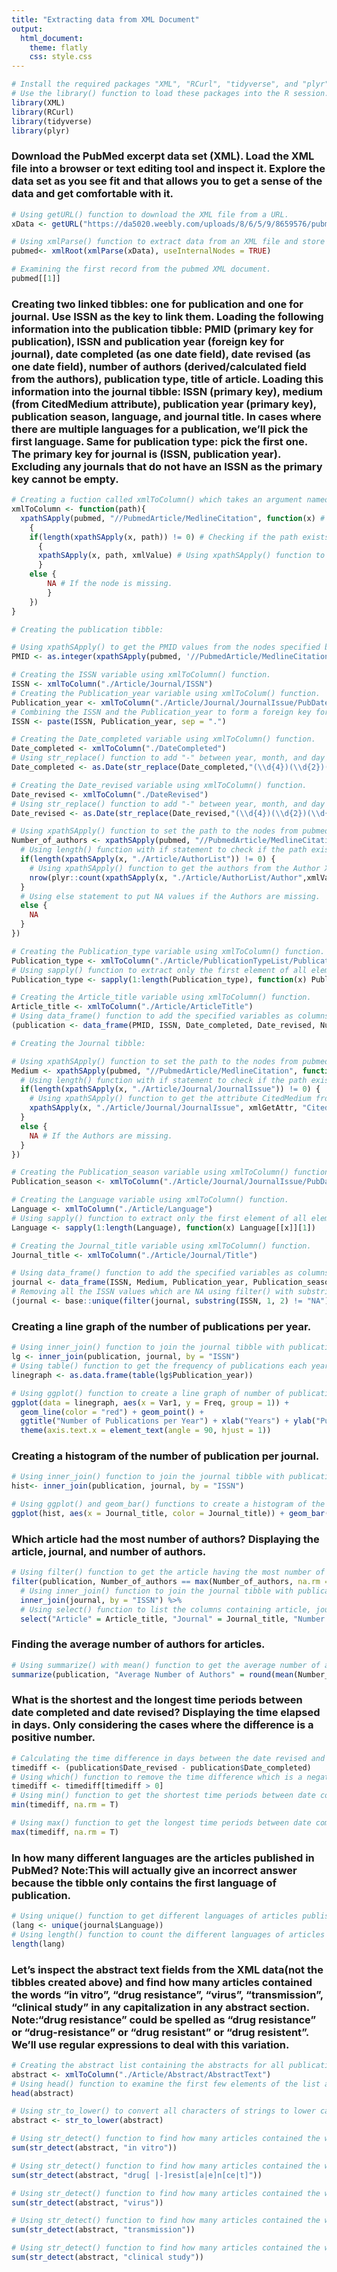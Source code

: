 ```yaml
---
title: "Extracting data from XML Document"
output:
  html_document:
    theme: flatly
    css: style.css
---
```


```r
# Install the required packages "XML", "RCurl", "tidyverse", and "plyr" using the install.packages() function.
# Use the library() function to load these packages into the R session.
library(XML)
library(RCurl)
library(tidyverse)
library(plyr)
```

### Download the PubMed excerpt data set (XML).  Load the XML file into a browser or text editing tool and inspect it. Explore the data set as you see fit and that allows you to get a sense of the data and get comfortable with it.

```r
# Using getURL() function to download the XML file from a URL.
xData <- getURL("https://da5020.weebly.com/uploads/8/6/5/9/8659576/pubmedsample.jun18.xml")

# Using xmlParse() function to extract data from an XML file and store it as an XML document named pubmed in R. Setting the root node for pubmed using xmlRoot() function.
pubmed<- xmlRoot(xmlParse(xData), useInternalNodes = TRUE) 

# Examining the first record from the pubmed XML document.
pubmed[[1]]
```


### Creating two linked tibbles: one for publication and one for journal. Use ISSN as the key to link them. Loading the following information into the publication tibble: PMID (primary key for publication), ISSN and publication year (foreign key for journal), date completed (as one date field), date revised (as one date field), number of authors (derived/calculated field from the authors), publication type, title of article. Loading this information into the journal tibble: ISSN (primary key), medium (from CitedMedium attribute), publication year (primary key), publication season, language, and journal title. In cases where there are multiple languages for a publication, we'll pick the first language. Same for publication type: pick the first one. The primary key for journal is (ISSN, publication year). Excluding any journals that do not have an ISSN as the primary key cannot be empty.

```r
# Creating a fuction called xmlToColumn() which takes an argument named path containing the path of node in XML document. This function will be used to extract the data from the pubmed XML document into columns for creating tibbles.
xmlToColumn <- function(path){
  xpathSApply(pubmed, "//PubmedArticle/MedlineCitation", function(x) # Using xpathSApply() function to set the path to the nodes from pubmed XML document.
    {
    if(length(xpathSApply(x, path)) != 0) # Checking if the path exists.
      {
      xpathSApply(x, path, xmlValue) # Using xpathSApply() function to get the value from the XML node specified by the path.
      } 
    else {
        NA # If the node is missing.
        }
    })
}

# Creating the publication tibble:

# Using xpathSApply() to get the PMID values from the nodes specified by the given path. Converting the PMID values to integer using as.integer() function.
PMID <- as.integer(xpathSApply(pubmed, '//PubmedArticle/MedlineCitation/PMID', xmlValue, simplify = TRUE))

# Creating the ISSN variable using xmlToColumn() function.
ISSN <- xmlToColumn("./Article/Journal/ISSN")
# Creating the Publication_year variable using xmlToColum() function.
Publication_year <- xmlToColumn("./Article/Journal/JournalIssue/PubDate/Year")
# Combining the ISSN and the Publication_year to form a foreign key for publication tibble and a primary key for journal tibble using paste() function.
ISSN <- paste(ISSN, Publication_year, sep = ".") 

# Creating the Date_completed variable using xmlToColumn() function. 
Date_completed <- xmlToColumn("./DateCompleted")
# Using str_replace() function to add "-" between year, month, and day of DateComplete values. Using as.Date() function to convert the resulting vector into type date and storing the result back in DateComplete.
Date_completed <- as.Date(str_replace(Date_completed,"(\\d{4})(\\d{2})(\\d{2})$","\\1-\\2-\\3"))

# Creating the Date_revised variable using xmlToColumn() function.
Date_revised <- xmlToColumn("./DateRevised")
# Using str_replace() function to add "-" between year, month, and day of DateRevised values. Using as.Date() function to convert the resulting vector into type date and storing the result back in DateRevised.
Date_revised <- as.Date(str_replace(Date_revised,"(\\d{4})(\\d{2})(\\d{2})$","\\1-\\2-\\3"))

# Using xpathSApply() function to set the path to the nodes from pubmed XML document to get the number of authors.
Number_of_authors <- xpathSApply(pubmed, "//PubmedArticle/MedlineCitation", function(x) {
  # Using length() function with if statement to check if the path exists for getting the authors.
  if(length(xpathSApply(x, "./Article/AuthorList")) != 0) {
    # Using xpathSApply() function to get the authors from the Author XML node specified by the path. Using the count() from plyr package and nrow() functions to count the number of authors in each node.
    nrow(plyr::count(xpathSApply(x, "./Article/AuthorList/Author",xmlValue)))
  }
  # Using else statement to put NA values if the Authors are missing.
  else {
    NA
  }
})

# Creating the Publication_type variable using xmlToColumn() function.
Publication_type <- xmlToColumn("./Article/PublicationTypeList/PublicationType")
# Using sapply() function to extract only the first element of all elements in the list Publication_type and storing it back as a vector.
Publication_type <- sapply(1:length(Publication_type), function(x) Publication_type[[x]][1])

# Creating the Article_title variable using xmlToColumn() function.
Article_title <- xmlToColumn("./Article/ArticleTitle")
# Using data_frame() function to add the specified variables as columns to the publication tibble.
(publication <- data_frame(PMID, ISSN, Date_completed, Date_revised, Number_of_authors, Publication_type, Article_title))
```

```r
# Creating the Journal tibble:

# Using xpathSApply() function to set the path to the nodes from pubmed XML document to get the Medium of the journals.
Medium <- xpathSApply(pubmed, "//PubmedArticle/MedlineCitation", function(x) {
  # Using length() function with if statement to check if the path exists for getting the Medium from the Journal Issue nodes.
  if(length(xpathSApply(x, "./Article/Journal/JournalIssue")) != 0) {
    # Using xpathSApply() function to get the attribute CitedMedium from the JournalIssue XML node specified by the given path.
    xpathSApply(x, "./Article/Journal/JournalIssue", xmlGetAttr, "CitedMedium")
  } 
  else {
    NA # If the Authors are missing.
  }
})

# Creating the Publication_season variable using xmlToColumn() function.
Publication_season <- xmlToColumn("./Article/Journal/JournalIssue/PubDate/Season")

# Creating the Language variable using xmlToColumn() function.
Language <- xmlToColumn("./Article/Language")
# Using sapply() function to extract only the first element of all elements in the variable Language and storing it back as a vector.
Language <- sapply(1:length(Language), function(x) Language[[x]][1])

# Creating the Journal_title variable using xmlToColumn() function.
Journal_title <- xmlToColumn("./Article/Journal/Title")

# Using data_frame() function to add the specified variables as columns to the journal tibble.  
journal <- data_frame(ISSN, Medium, Publication_year, Publication_season, Language, Journal_title)
# Removing all the ISSN values which are NA using filter() with substring() function and eliminating the duplicate rows from the journal tibble using the unique() function.
(journal <- base::unique(filter(journal, substring(ISSN, 1, 2) != "NA")))
```


### Creating a line graph of the number of publications per year.

```r
# Using inner_join() function to join the journal tibble with publication tibble by ISSN variable and associate publication years with their respective Publications.
lg <- inner_join(publication, journal, by = "ISSN") 
# Using table() function to get the frequency of publications each year. Converting the table to data frame named linegraph using as.data.frame() function.
linegraph <- as.data.frame(table(lg$Publication_year))

# Using ggplot() function to create a line graph of number of publications per year for the linegraph data frame.
ggplot(data = linegraph, aes(x = Var1, y = Freq, group = 1)) +
  geom_line(color = "red") + geom_point() + 
  ggtitle("Number of Publications per Year") + xlab("Years") + ylab("Publications") + 
  theme(axis.text.x = element_text(angle = 90, hjust = 1))
```


### Creating a histogram of the number of publication per journal.

```r
# Using inner_join() function to join the journal tibble with publication tibble by ISSN variable and associate publications with their respective journal titles.  
hist<- inner_join(publication, journal, by = "ISSN") 

# Using ggplot() and geom_bar() functions to create a histogram of the number of publication per journal.
ggplot(hist, aes(x = Journal_title, color = Journal_title)) + geom_bar() + ggtitle("Number of Publications per Journal") +  xlab("Journals")  + ylab("Publications") + theme(axis.text.x = element_blank(), axis.ticks.x = element_blank(), legend.position = "none")
```


### Which article had the most number of authors? Displaying the article, journal, and number of authors.

```r
# Using filter() function to get the article having the most number of authors.
filter(publication, Number_of_authors == max(Number_of_authors, na.rm = T)) %>%
  # Using inner_join() function to join the journal tibble with publication tibble by ISSN variable and associate article titles with their respective journal titles.
  inner_join(journal, by = "ISSN") %>%
  # Using select() function to list the columns containing article, journal, and number of authors.
  select("Article" = Article_title, "Journal" = Journal_title, "Number of Authors" = Number_of_authors)
```


### Finding the average number of authors for articles.

```r
# Using summarize() with mean() function to get the average number of authors for articles. Using round() function to display a single number.
summarize(publication, "Average Number of Authors" = round(mean(Number_of_authors, na.rm = T), digits = 0))
```


### What is the shortest and the longest time periods between date completed and date revised? Displaying the time elapsed in days. Only considering the cases where the difference is a positive number.

```r
# Calculating the time difference in days between the date revised and date completed.
timediff <- (publication$Date_revised - publication$Date_completed)
# Using which() function to remove the time difference which is a negative number. 
timediff <- timediff[timediff > 0]
# Using min() function to get the shortest time periods between date completed and date revised. 
min(timediff, na.rm = T)
```

```r
# Using max() function to get the longest time periods between date completed and date revised.
max(timediff, na.rm = T)
```


### In how many different languages are the articles published in PubMed? Note:This will actually give an incorrect answer because the tibble only contains the first language of publication.

```r
# Using unique() function to get different languages of articles published in PubMed.
(lang <- unique(journal$Language))
# Using length() function to count the different languages of articles published in PubMed.
length(lang)
```


### Let's inspect the abstract text fields from the XML data(not the tibbles created above) and find how many articles contained the words "in vitro", "drug resistance", "virus", "transmission", "clinical study" in any capitalization in any abstract section. Note:"drug resistance" could be spelled as "drug resistance" or "drug-resistance" or "drug resistant" or "drug resistent". We'll use regular expressions to deal with this variation.

```r
# Creating the abstract list containing the abstracts for all publications using the xmlToColumn() function. 
abstract <- xmlToColumn("./Article/Abstract/AbstractText")
# Using head() function to examine the first few elements of the list abstract.
head(abstract)
```

```r
# Using str_to_lower() to convert all characters of strings to lower case. 
abstract <- str_to_lower(abstract)

# Using str_detect() function to find how many articles contained the word "in vitro".
sum(str_detect(abstract, "in vitro"))
```

```r
# Using str_detect() function to find how many articles contained the words "drug resistance" or "drug-resistance" or "drug resistant" or "drug resistent".
sum(str_detect(abstract, "drug[ |-]resist[a|e]n[ce|t]"))
```

```r
# Using str_detect() function to find how many articles contained the word "virus".
sum(str_detect(abstract, "virus"))
```

```r
# Using str_detect() function to find how many articles contained the word "transmission".
sum(str_detect(abstract, "transmission"))
```

```r
# Using str_detect() function to find how many articles contained the word "clinical study".
sum(str_detect(abstract, "clinical study"))
```
